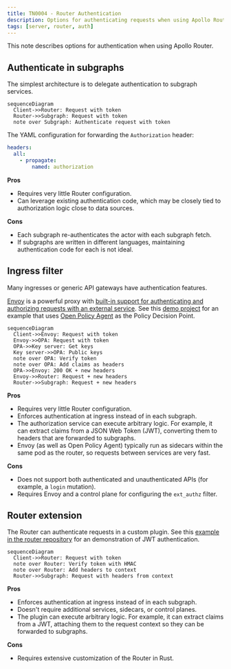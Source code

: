 ```yaml
---
title: TN0004 - Router Authentication
description: Options for authenticating requests when using Apollo Router
tags: [server, router, auth]
---
```


This note describes options for authentication when using Apollo Router.

## Authenticate in subgraphs

The simplest architecture is to delegate authentication to subgraph services.

```mermaid
sequenceDiagram
  Client->>Router: Request with token
  Router->>Subgraph: Request with token
  note over Subgraph: Authenticate request with token
```

The YAML configuration for forwarding the `Authorization` header:

```yaml
headers:
  all:
    - propagate:
        named: authorization
```

**Pros**

- Requires very little Router configuration.
- Can leverage existing authentication code, which may be closely tied to authorization logic close to data sources.

**Cons**

- Each subgraph re-authenticates the actor with each subgraph fetch.
- If subgraphs are written in different languages, maintaining authentication code for each is not ideal.

## Ingress filter

Many ingresses or generic API gateways have authentication features.

[Envoy](https://www.envoyproxy.io/) is a powerful proxy with [built-in support for authenticating and authorizing requests with an external service](https://www.envoyproxy.io/docs/envoy/v1.22.0/intro/arch_overview/security/ext_authz_filter). See this [demo project](https://github.com/apollosolutions/router-ext-authz) for an example that uses [Open Policy Agent](https://www.openpolicyagent.org/) as the Policy Decision Point.

```mermaid
sequenceDiagram
  Client->>Envoy: Request with token
  Envoy->>OPA: Request with token
  OPA->>Key server: Get keys
  Key server->>OPA: Public keys
  note over OPA: Verify token
  note over OPA: Add claims as headers
  OPA->>Envoy: 200 OK + new headers
  Envoy->>Router: Request + new headers
  Router->>Subgraph: Request + new headers
```

**Pros**

- Requires very little Router configuration.
- Enforces authentication at ingress instead of in each subgraph.
- The authorization service can execute arbitrary logic. For example, it can extract claims from a JSON Web Token (JWT), converting them to headers that are forwarded to subgraphs.
- Envoy (as well as Open Policy Agent) typically run as sidecars within the same pod as the router, so requests between services are very fast.

**Cons**

- Does not support both authenticated and unauthenticated APIs (for example, a `login` mutation).
- Requires Envoy and a control plane for configuring the `ext_authz` filter.

## Router extension

The Router can authenticate requests in a custom plugin. See this [example in the router repository](https://github.com/apollographql/router/tree/main/examples/jwt-auth) for an demonstration of JWT authentication.

```mermaid
sequenceDiagram
  Client->>Router: Request with token
  note over Router: Verify token with HMAC
  note over Router: Add headers to context
  Router->>Subgraph: Request with headers from context
```

**Pros**

- Enforces authentication at ingress instead of in each subgraph.
- Doesn't require additional services, sidecars, or control planes.
- The plugin can execute arbitrary logic. For example, it can extract claims from a JWT, attaching them to the request context so they can be forwarded to subgraphs.

**Cons**

- Requires extensive customization of the Router in Rust.
